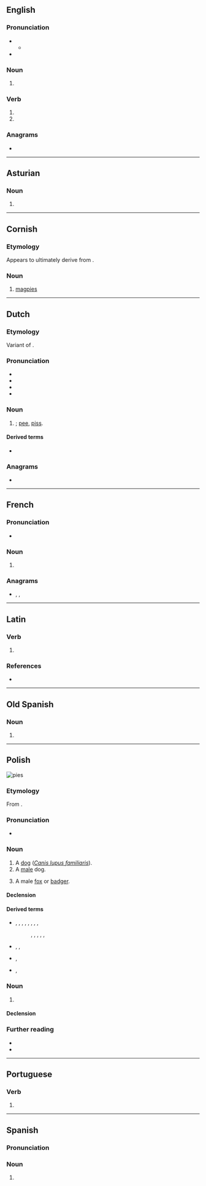 {{also|piés|piês|píes}}
==English==

===Pronunciation===
* {{IPA|en|/paɪz/}}
** {{audio|en|LL-Q1860 (eng)-Vealhurl-pies.wav|Audio (UK)}}
* {{rhymes|en|aɪz|s=1}}

===Noun===
{{head|en|noun form}}

# {{plural of|en|pie}}

===Verb===
{{head|en|verb form}}

# {{en-third-person singular of|pie}}
# {{en-third-person singular of|pi}}

===Anagrams===
* {{anagrams|en|a=eips|EPIs|Epis|Peis|Seip|Sipe|epis|ipes|pisé|sipe|spie}}

----

==Asturian==

===Noun===
{{head|ast|noun form}}

# {{plural of|ast|pie}}

----

==Cornish==

===Etymology===
Appears to ultimately derive from {{der|kw|ine-pro|*(s)peyk-||magpie}}. {{etystub|kw}}

===Noun===
{{head|kw|noun|g=f|singulative|piesen}}

# [[magpie]]s

{{topics|kw|Corvids|Perching birds}}

----

==Dutch==

===Etymology===
Variant of {{m|nl|pis}}.

===Pronunciation===
* {{IPA|nl|/ˈpis/}}
* {{audio|nl|Nl-pies.ogg|Audio}}
* {{hyphenation|nl|pies}}
* {{rhymes|nl|is|s=1}}

===Noun===
{{nl-noun|m|-|-}}

# {{lb|nl|slang|or|childish}} {{alternative form of|nl|pis|nodot=yes}}; [[pee]], [[piss]].

====Derived terms====
* {{l|nl|piesen}}

===Anagrams===
* {{l|nl|peis}}

----

==French==

===Pronunciation===
* {{audio|fr|LL-Q150 (fra)-WikiLucas00-pies.wav|Audio}}

===Noun===
{{head|fr|noun form|g=f}}

# {{plural of|fr|pie}}

===Anagrams===
* {{l|fr|ipés}}, {{l|fr|Pise}}, {{l|fr|pisé}}

----

==Latin==

===Verb===
{{la-verb-form|piēs}}

# {{inflection of|la|piō||2|s|pres|actv|subj}}

===References===
* {{R:du Cange}}

----

==Old Spanish==

===Noun===
{{head|osp|noun form|g=m-p}}

# {{plural of|osp|pie}}

----

==Polish==
[[Image:Bernese Dog 10m..jpg|thumb|right|pies]]
{{wikipedia|lang=pl}}

===Etymology===
From {{inh|pl|sla-pro|*pьsъ}}.

===Pronunciation===
* {{pl-p|a=Pl-pies.ogg}}

===Noun===
{{pl-noun|m-an|dim=piesek|aug=psisko}}

# A [[dog]] (''[[Canis lupus familiaris]]'').
# A [[male]] dog.
# {{lb|pl|hunting}} A male [[fox]] or [[badger]].

====Declension====
{{pl-decl-noun-masc-ani|p|s|pies|dats=psu}}

====Derived terms====
* {{q|nouns}} {{l|pl|psiak}}, {{l|pl|psiara}}, {{l|pl|psiarnia}}, {{l|pl|psiarz}}, {{l|pl|psica}}, {{l|pl|psię}}, {{l|pl|psina}}, {{l|pl|psota}}, {{l|pl|psowate}}
*: {{q|diminutives}} {{l|pl|pieseczek}}, {{l|pl|piesek}}, {{l|pl|piesunio}}, {{l|pl|psiaczek}}, {{l|pl|psiątko}}, {{l|pl|psinka}}
* {{q|adjectives}} {{l|pl|pieski}}, {{l|pl|psi}}, {{l|pl|psowaty}}
* {{q|adverbs}} {{l|pl|psio}}, {{l|pl|piesko}}
* {{q|verbs}} {{l|pl|psioczyć}}, {{l|pl|psuć}}

===Noun===
{{head|pl|noun|g=m-an|g2=m-pr}}

# {{lb|pl|slang|derogatory}} {{l|en|[[cop]], [[policeman]]}}
#: {{syn|pl|glina|gliniarz}}

====Declension====
{{pl-decl-noun-masc-ani|p|s|pies|dats=psu|accp=[[psy]]/[[psów]]}}

===Further reading===
* {{R:pl:WSJP}}
* {{R:PWN}}

{{c|pl|Dogs|Foxes|Law enforcement|Male animals|Mustelids}}

----

==Portuguese==

===Verb===
{{head|pt|verb form}}

# {{pt-verb-form-of|piar}}

----

==Spanish==

===Pronunciation===
{{es-IPA}}

===Noun===
{{head|es|noun form|g=m-p}}

# {{inflection of|es|pie||p}}